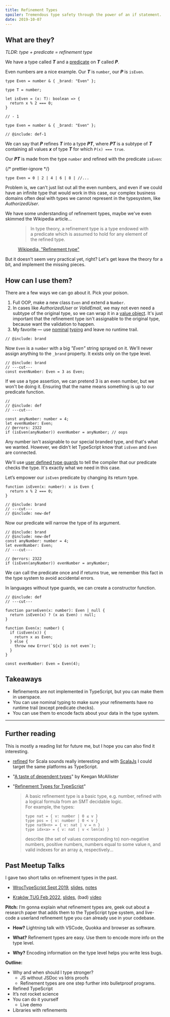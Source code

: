 ```yaml
---
title: Refinement Types
spoiler: Tremendous type safety through the power of an if statement.
date: 2019-10-07
---
```


## What are they?

_TLDR: type + predicate = refinement type_

We have a type called _**T**_ and a
[predicate](<https://en.wikipedia.org/wiki/Predicate_(mathematical_logic)>) on
_**T**_ called _**P**_.

Even numbers are a nice example. Our _**T**_ is `number`, our _**P**_ is
`isEven`.

```twoslash include brand
type Even = number & { _brand: "Even" };
```

```twoslash include def
type T = number;

let isEven = (x: T): boolean => {
  return x % 2 === 0;
}

// - 1

type Even = number & { _brand: "Even" };
```

```tsx twoslash
// @include: def-1
```

<style>{`.zaduma-prose pre { padding-top: 0; padding-bottom: 0;}`}</style>

We can say that _**P**_ refines _**T**_ into a type _**PT**_, where _**PT**_ is
a subtype of _**T**_ containing all values _**x**_ of type _**T**_ for which
`P(x) === true`.

Our _**PT**_ is made from the type `number` and refined with the predicate
`isEven`:

{/* prettier-ignore */}
```tsx
type Even = 0 | 2 | 4 | 6 | 8 | //...
```

Problem is, we can't just list out all the even numbers, and even if we could
have an infinite type that would work in this case, our complex business domains
often deal with types we cannot represent in the typesystem, like
_AuthorizedUser_.

We have some understanding of refinement types, maybe we've even skimmed the
Wikipedia article...

<figure>

> In type theory, a refinement type is a type endowed with a predicate which is
> assumed to hold for any element of the refined type.

<figcaption>

<div class="p-1" />

[Wikipedia, "Refinement type"](https://en.wikipedia.org/wiki/Refinement_type)

</figcaption>
</figure>

But it doesn't seem very practical yet, right? Let's get leave the theory for a
bit, and implement the missing pieces.

## How can I use them?

There are a few ways we can go about it. Pick your poison.

1. Full OOP, make a new class `Even` and extend a `Number`.
2. In cases like _AuthorizedUser_ or _ValidEmail_, we may not even need a
   subtype of the original type, so we can wrap it in a [value object]. It's
   just important that the refinement type isn't assignable to the original
   type, because want the validation to happen.
3. My favorite — use [nominal] [typing] and leave no runtime trail.

[value object]: https://en.wikipedia.org/wiki/Value_object
[nominal]:
  https://michalzalecki.com/nominal-typing-in-typescript/#approach-4-intersection-types-and-brands
[typing]: https://github.com/hasparus/nom-ts

```tsx twoslash
// @include: brand
```

Now `Even` is a `number` with a big _"Even"_ string sprayed on it. We'll never
assign anything to the `_brand` property. It exists only on the type level.

```tsx twoslash
// @include: brand
// ---cut---
const evenNumber: Even = 3 as Even;
```

If we use a type assertion, we can pretend 3 is an even number, but we won't be
doing it. Ensuring that the name means something is up to our predicate
function.

```tsx twoslash
//
// @include: def
// ---cut---

const anyNumber: number = 4;
let evenNumber: Even;
// @errors: 2322
if (isEven(anyNumber)) evenNumber = anyNumber; // oops
```

Any number isn't assignable to our special branded type, and that's what we
wanted. However, we didn't let TypeScript know that `isEven` and `Even` are
connected.

We'll use
[user defined type guards](https://www.typescriptlang.org/docs/handbook/advanced-types.html#using-type-predicates)
to tell the compiler that our predicate checks the type. It's exactly what we
need in this case.

Let’s empower our `isEven` predicate by changing its return type.

```twoslash include new-def
function isEven(x: number): x is Even {
  return x % 2 === 0;
}
```

```tsx twoslash
// @include: brand
// ---cut---
// @include: new-def
```

Now our predicate will narrow the type of its argument.

```tsx twoslash
// @include: brand
// @include: new-def
const anyNumber: number = 4;
let evenNumber: Even;
// ---cut---

// @errors: 2322
if (isEven(anyNumber)) evenNumber = anyNumber;
```

We can call the predicate once and if returns true, we remember this fact in the
type system to avoid accidental errors.

In languages without type guards, we can create a constructor function.

```tsx twoslash
// @include: def
// ---cut---

function parseEven(x: number): Even | null {
  return isEven(x) ? (x as Even) : null;
}

function Even(x: number) {
  if (isEven(x)) {
    return x as Even;
  } else {
    throw new Error(`${x} is not even`);
  }
}

const evenNumber: Even = Even(4);
```

## Takeaways

- Refinements are not implemented in TypeScript, but you can make them in
  userspace.
- You can use nominal typing to make sure your refinements have no runtime trail
  (except predicate checks).
- You can use them to encode facts about your data in the type system.

---

## Further reading

This is mostly a reading list for future me, but I hope you can also find it
interesting.

- [refined](https://github.com/fthomas/refined) for Scala sounds really
  interesting and with [ScalaJs](https://www.scala-js.org/) I could target the
  same platforms as TypeScript.

- "[A taste of dependent types](http://kmcallister.github.io/talks/rust/2015-dependent-types/slides.html)"
  by Keegan McAllister

- "[Refinement Types for TypeScript](https://goto.ucsd.edu/~pvekris/docs/pldi16.pdf)"

  > A basic refinement type is a basic type, e.g. number, refined with a logical
  > formula from an SMT decidable logic.\
  > For example, the types:
  >
  > ```
  > type nat = { v: number | 0 ≤ v }
  > type pos = { v: number | 0 < v }
  > type natN<n> = { v: nat | v = n }
  > type idx<a> = { v: nat | v < len(a) }
  > ```
  >
  > describe (the set of values corresponding to) non-negative numbers, positive
  > numbers, numbers equal to some value n, and valid indexes for an array a,
  > respectively...

## Past Meetup Talks

I gave two short talks on refinement types in the past.

- [WrocTypeScript Sept 2019](https://www.meetup.com/WrocTypeScript/events/sjzhvqyzmbhc/),
  [slides](https://github.com/hasparus/refinement-types-in-typescript),
  [notes](https://paper.dropbox.com/doc/Refinement-Types-in-TypeScript--AtRTxIb1NxWvFpBv3oxBx9jpAg-cZxqOn3c6GkVCONvPTjtE)

- [Kraków TUG Feb 2022](https://www.meetup.com/typescript-krakow/events/266226393/),
  [slides](https://github.com/hasparus/refinement-types-in-typescript/tree/extended-15-minutes),
  (bad) [video](https://youtu.be/4ccCeAbwmbU)

**Pitch:** I’m gonna explain what refinement types are, geek out about a
research paper that adds them to the TypeScript type system, and live-code a
userland refinement type you can already use in your codebase.

- **How?** Lightning talk with VSCode, Quokka and browser as software.

- **What?** Refinement types are easy. Use them to encode more info on the type
  level.

- **Why?** Encoding information on the type level helps you write less bugs.

**Outline:**

- Why and when should I type stronger?
  - JS without JSDoc vs Idris proofs
  - Refinement types are one step further into bulletproof programs.
- Refined TypeScript
- It’s not rocket science
- You can do it yourself
  - Live demo
- Libraries with refinements
